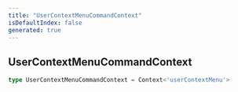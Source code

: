 ```yaml
---
title: "UserContextMenuCommandContext"
isDefaultIndex: false
generated: true
---
```



<!-- This file was generated from the CommandKit source. Do not modify. Instead, re-run the "docgen" script -->


## UserContextMenuCommandContext

<GenerationInfo sourceFile="packages/commandkit/src/app/commands/Context.ts" sourceLine="78" packageName="commandkit" />



```ts title="Signature"
type UserContextMenuCommandContext = Context<'userContextMenu'>
```
